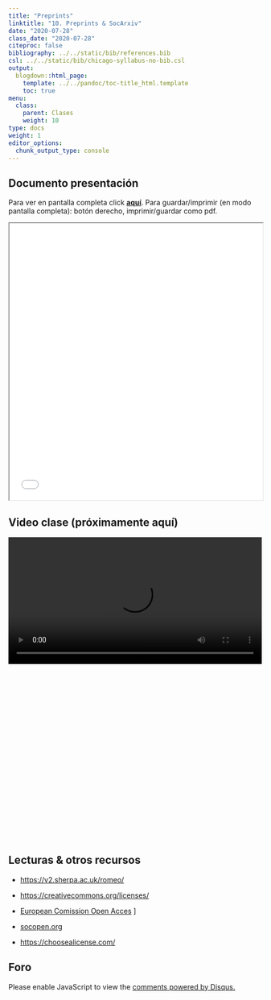 ```yaml
---
title: "Preprints"
linktitle: "10. Preprints & SocArxiv"
date: "2020-07-28"
class_date: "2020-07-28"
citeproc: false
bibliography: ../../static/bib/references.bib
csl: ../../static/bib/chicago-syllabus-no-bib.csl
output:
  blogdown::html_page:
    template: ../../pandoc/toc-title_html.template
    toc: true
menu:
  class:
    parent: Clases
    weight: 10
type: docs
weight: 1
editor_options:
  chunk_output_type: console
---
```


## Documento presentación

<span class="sidenote">Para ver en pantalla completa click [**aquí**](/slides/10-socarxiv/10_socarxiv.html). Para guardar/imprimir (en modo pantalla completa): botón derecho, imprimir/guardar como pdf. </span>

<iframe src=/slides/10-socarxiv/10_socarxiv.html height="550" width=100% allowfullscreen="true">
</iframe>

## Video clase (próximamente aquí)

<div style="width: 100%; height: 600px; overflow: hidden;">
<video  style="width: 100%;" controls>
<source src="?raw=1" type="video/mp4">
</video>
</div>

## Lecturas & otros recursos

- [https://v2.sherpa.ac.uk/romeo/](https://v2.sherpa.ac.uk/romeo/)

- [https://creativecommons.org/licenses/](https://creativecommons.org/licenses/)

- [European Comission Open Acces](https://ec.europa.eu/research/participants/docs/h2020-funding-guide/cross-cutting-issues/open-access-data-management/open-access_en.htm) ]

- [socopen.org](https://socopen.org/)

- [https://choosealicense.com/](https://choosealicense.com/)



## Foro

<div id="disqus_thread"></div>
<script>
(function() { // DON'T EDIT BELOW THIS LINE
var d = document, s = d.createElement('script');
s.src = 'https://cienciasocialabierta-netlify-app.disqus.com/embed.js';
s.setAttribute('data-timestamp', +new Date());
(d.head || d.body).appendChild(s);
})();
</script>
<noscript>Please enable JavaScript to view the <a href="https://disqus.com/?ref_noscript">comments powered by Disqus.</a></noscript>
